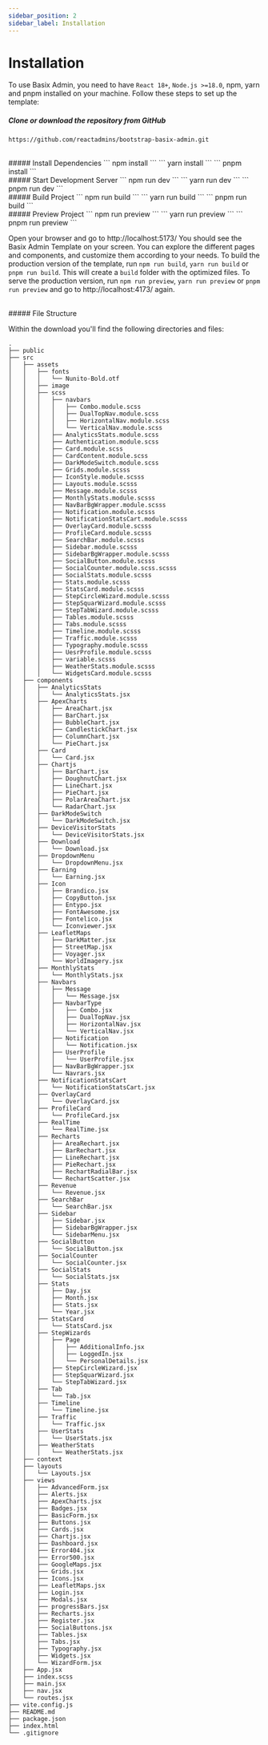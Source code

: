 ```yaml
---
sidebar_position: 2
sidebar_label: Installation
---
```


# Installation

To use Basix Admin, you need to have `React 18+`, `Node.js >=18.0`, npm, yarn and pnpm installed on your machine. Follow these steps to set up the template:


##### Clone or download the repository from GitHub

```
https://github.com/reactadmins/bootstrap-basix-admin.git
```

<br/>
##### Install Dependencies

<Tabs>
    <TabItem value="npm" label="npm">
        ```
        npm install
        ```
    </TabItem>
    <TabItem value="yarn" label="yarn">
        ``` 
        yarn install 
        ```
    </TabItem>
    <TabItem value="pnpm" label="pnpm">
        ``` 
        pnpm install 
        ```
    </TabItem>

</Tabs>

<br/>
##### Start Development Server

<Tabs>
    <TabItem value="npm" label="npm">
        ```
        npm run dev 
        ```
    </TabItem>
    <TabItem value="yarn" label="yarn">
        ```
        yarn run dev
        ```
    </TabItem>
    <TabItem value="pnpm" label="pnpm">
        ```
        pnpm run dev
        ```
    </TabItem>
</Tabs>

<br/>
##### Build Project

<Tabs>
    <TabItem value="npm" label="npm">
        ```
        npm run build
        ```
    </TabItem>
    <TabItem value="yarn" label="yarn">
        ```
        yarn run build
        ```
    </TabItem>
    <TabItem value="pnpm" label="pnpm">
        ```
        pnpm run build
        ```
    </TabItem>
</Tabs>

<br/>
##### Preview Project

<Tabs>
    <TabItem value="npm" label="npm">
        ```
        npm run preview 
        ```
    </TabItem>
    <TabItem value="yarn" label="yarn">
        ```
        yarn run preview
        ```
    </TabItem>
    <TabItem value="pnpm" label="pnpm">
        ```
        pnpm run preview
        ```
    </TabItem>
</Tabs>

Open your browser and go to http://localhost:5173/
You should see the Basix Admin Template on your screen. You can explore the different pages and components, and customize them according to your needs. To build the production version of the template, run `npm run build`, `yarn run build` or `pnpm run build`. This will create a `build` folder with the optimized files. To serve the production version, run `npm run preview`, `yarn run preview` or `pnpm run preview` and go to http://localhost:4173/ again.

<br />
##### File Structure

Within the download you'll find the following directories and files:

```
.
├── public
├── src
│   ├── assets
│   │   ├── fonts
│   │   │   └── Nunito-Bold.otf
│   │   ├── image
│   │   ├── scss
│   │   │   ├── navbars
│   │   │   │   ├── Combo.module.scss
│   │   │   │   ├── DualTopNav.module.scss
│   │   │   │   ├── HorizontalNav.module.scss
│   │   │   │   └── VerticalNav.module.scss
│   │   │   ├── AnalyticsStats.module.scss
│   │   │   ├── Authentication.module.scss
│   │   │   ├── Card.module.scss
│   │   │   ├── CardContent.module.scss
│   │   │   ├── DarkModeSwitch.module.scss
│   │   │   ├── Grids.module.scsss
│   │   │   ├── IconStyle.module.scsss
│   │   │   ├── Layouts.module.scsss
│   │   │   ├── Message.module.scsss
│   │   │   ├── MonthlyStats.module.scsss
│   │   │   ├── NavBarBgWrapper.module.scsss
│   │   │   ├── Notification.module.scsss
│   │   │   ├── NotificationStatsCart.module.scsss
│   │   │   ├── OverlayCard.module.scsss
│   │   │   ├── ProfileCard.module.scsss
│   │   │   ├── SearchBar.module.scsss
│   │   │   ├── Sidebar.module.scsss
│   │   │   ├── SidebarBgWrapper.module.scsss
│   │   │   ├── SocialButton.module.scsss
│   │   │   ├── SocialCounter.module.scss.scsss
│   │   │   ├── SocialStats.module.scsss
│   │   │   ├── Stats.module.scsss
│   │   │   ├── StatsCard.module.scsss
│   │   │   ├── StepCircleWizard.module.scsss
│   │   │   ├── StepSquarWizard.module.scsss
│   │   │   ├── StepTabWizard.module.scsss
│   │   │   ├── Tables.module.scsss
│   │   │   ├── Tabs.module.scsss
│   │   │   ├── Timeline.module.scsss
│   │   │   ├── Traffic.module.scsss
│   │   │   ├── Typography.module.scsss
│   │   │   ├── UesrProfile.module.scsss
│   │   │   ├── variable.scsss
│   │   │   ├── WeatherStats.module.scsss
│   │   │   └── WidgetsCard.module.scsss
│   ├── components
│   │   ├── AnalyticsStats
│   │   │   └── AnalyticsStats.jsx
│   │   ├── ApexCharts
│   │   │   ├── AreaChart.jsx
│   │   │   ├── BarChart.jsx
│   │   │   ├── BubbleChart.jsx
│   │   │   ├── CandlestickChart.jsx
│   │   │   ├── ColumnChart.jsx
│   │   │   └── PieChart.jsx
│   │   ├── Card
│   │   │   └── Card.jsx
│   │   ├── Chartjs
│   │   │   ├── BarChart.jsx
│   │   │   ├── DoughnutChart.jsx
│   │   │   ├── LineChart.jsx
│   │   │   ├── PieChart.jsx
│   │   │   ├── PolarAreaChart.jsx
│   │   │   └── RadarChart.jsx
│   │   ├── DarkModeSwitch
│   │   │   └── DarkModeSwitch.jsx
│   │   ├── DeviceVisitorStats
│   │   │   └── DeviceVisitorStats.jsx
│   │   ├── Download
│   │   │   └── Download.jsx
│   │   ├── DropdownMenu
│   │   │   └── DropdownMenu.jsx
│   │   ├── Earning
│   │   │   └── Earning.jsx
│   │   ├── Icon
│   │   │   ├── Brandico.jsx
│   │   │   ├── CopyButton.jsx
│   │   │   ├── Entypo.jsx
│   │   │   ├── FontAwesome.jsx
│   │   │   ├── Fontelico.jsx
│   │   │   └── Iconviewer.jsx
│   │   ├── LeafletMaps
│   │   │   ├── DarkMatter.jsx
│   │   │   ├── StreetMap.jsx
│   │   │   ├── Voyager.jsx
│   │   │   └── WorldImagery.jsx
│   │   ├── MonthlyStats
│   │   │   └── MonthlyStats.jsx
│   │   ├── Navbars
│   │   │   ├── Message
│   │   │   │   └── Message.jsx
│   │   │   ├── NavbarType
│   │   │   │   ├── Combo.jsx
│   │   │   │   ├── DualTopNav.jsx
│   │   │   │   ├── HorizontalNav.jsx
│   │   │   │   └── VerticalNav.jsx
│   │   │   ├── Notification
│   │   │   │   └── Notification.jsx
│   │   │   ├── UserProfile
│   │   │   │   └── UserProfile.jsx
│   │   │   ├── NavBarBgWrapper.jsx
│   │   │   └── Navrars.jsx
│   │   ├── NotificationStatsCart
│   │   │   └── NotificationStatsCart.jsx
│   │   ├── OverlayCard
│   │   │   └── OverlayCard.jsx
│   │   ├── ProfileCard
│   │   │   └── ProfileCard.jsx
│   │   ├── RealTime
│   │   │   └── RealTime.jsx
│   │   ├── Recharts
│   │   │   ├── AreaRechart.jsx
│   │   │   ├── BarRechart.jsx
│   │   │   ├── LineRechart.jsx
│   │   │   ├── PieRechart.jsx
│   │   │   ├── RechartRadialBar.jsx
│   │   │   └── RechartScatter.jsx
│   │   ├── Revenue
│   │   │   └── Revenue.jsx
│   │   ├── SearchBar
│   │   │   └── SearchBar.jsx
│   │   ├── Sidebar
│   │   │   ├── Sidebar.jsx
│   │   │   ├── SidebarBgWrapper.jsx
│   │   │   └── SidebarMenu.jsx
│   │   ├── SocialButton
│   │   │   └── SocialButton.jsx
│   │   ├── SocialCounter
│   │   │   └── SocialCounter.jsx
│   │   ├── SocialStats
│   │   │   └── SocialStats.jsx
│   │   ├── Stats
│   │   │   ├── Day.jsx
│   │   │   ├── Month.jsx
│   │   │   ├── Stats.jsx
│   │   │   └── Year.jsx
│   │   ├── StatsCard
│   │   │   └── StatsCard.jsx
│   │   ├── StepWizards
│   │   │   ├── Page
│   │   │   │   ├── AdditionalInfo.jsx
│   │   │   │   ├── LoggedIn.jsx
│   │   │   │   └── PersonalDetails.jsx
│   │   │   ├── StepCircleWizard.jsx
│   │   │   ├── StepSquarWizard.jsx
│   │   │   └── StepTabWizard.jsx
│   │   ├── Tab
│   │   │   └── Tab.jsx
│   │   ├── Timeline
│   │   │   └── Timeline.jsx
│   │   ├── Traffic
│   │   │   └── Traffic.jsx
│   │   ├── UserStats
│   │   │   └── UserStats.jsx
│   │   ├── WeatherStats
│   │   │   └── WeatherStats.jsx
│   ├── context
│   ├── layouts
│   │   └── Layouts.jsx
│   ├── views
│   │   ├── AdvancedForm.jsx
│   │   ├── Alerts.jsx
│   │   ├── ApexCharts.jsx
│   │   ├── Badges.jsx
│   │   ├── BasicForm.jsx
│   │   ├── Buttons.jsx
│   │   ├── Cards.jsx
│   │   ├── Chartjs.jsx
│   │   ├── Dashboard.jsx
│   │   ├── Error404.jsx
│   │   ├── Error500.jsx
│   │   ├── GoogleMaps.jsx
│   │   ├── Grids.jsx
│   │   ├── Icons.jsx
│   │   ├── LeafletMaps.jsx
│   │   ├── Login.jsx
│   │   ├── Modals.jsx
│   │   ├── progressBars.jsx
│   │   ├── Recharts.jsx
│   │   ├── Register.jsx
│   │   ├── SocialButtons.jsx
│   │   ├── Tables.jsx
│   │   ├── Tabs.jsx
│   │   ├── Typography.jsx
│   │   ├── Widgets.jsx
│   │   └── WizardForm.jsx
│   ├── App.jsx
│   ├── index.scss
│   ├── main.jsx
│   ├── nav.jsx
│   └── routes.jsx
├── vite.config.js
├── README.md
├── package.json
├── index.html
└── .gitignore

```
